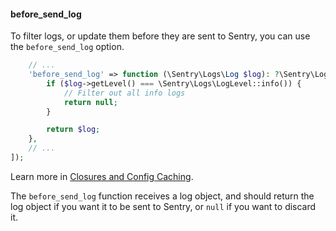 #### before_send_log

To filter logs, or update them before they are sent to Sentry, you can use the `before_send_log` option.

```php {filename:config/sentry.php}
    // ...
    'before_send_log' => function (\Sentry\Logs\Log $log): ?\Sentry\Logs\Log {
        if ($log->getLevel() === \Sentry\Logs\LogLevel::info()) {
            // Filter out all info logs
            return null;
        }

        return $log;
    },
    // ... 
]);
```

<Alert>

Learn more in [Closures and Config Caching](/platforms/php/guides/laravel/configuration/laravel-options/#closures-and-config-caching).

</Alert>

The `before_send_log` function receives a log object, and should return the log object if you want it to be sent to Sentry, or `null` if you want to discard it.
